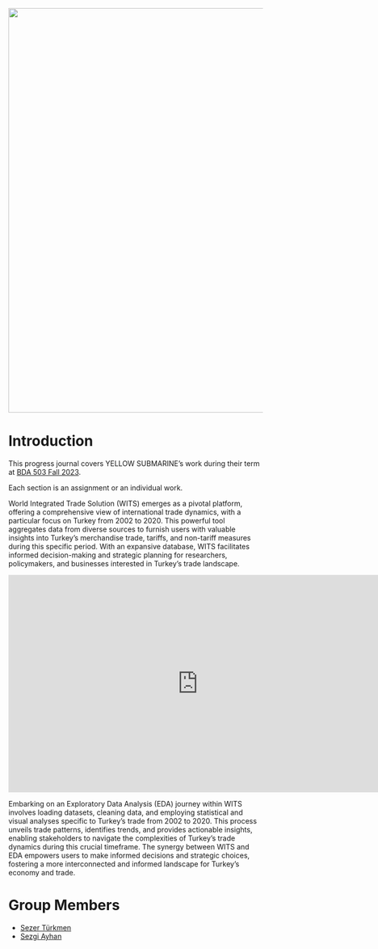 ![](cover.jpg){fig-align="center" width="800"}

# Introduction {.unnumbered}

<!--
::: {.callout-caution title="Setup To-Do"}

Here is the list of items to properly set this Progress Journal up.

1. Replace the name placeholder "YELLOW SUBMARINE" on `index.qmd` with your name or group name.
2. Replace the name placeholder "YELLOW SUBMARINE" on `_quarto.yml` with your name or group name.
3. Replace the repository link `https://github.com/pjournal/mef07g-yellowsubmarine` with your or your group's repository link.
4. If this is a group PJ, follow the instructions in comments on `index.qmd` and add members, group name, project name and project short description.
5. If this repository does not use RStudio/Posit, then you can also remove `.Rproj` file. Otherwise rename it with your repository name (e.g, mefXX-reponame).

Then test with `quarto preview` on Terminal. If everything is ok, execute `quarto render` command in Terminal.

**Finally, delete the above section (including this sentence) and (GitHub) push the changes to your repository.**
::: -->
<!-- DO NOT TOUCH THIS PART EXCEPT FILLING YOUR OR YOUR GROUP's NAME -->

This progress journal covers YELLOW SUBMARINE's work during their term at [BDA 503 Fall 2023](https://mef-bda503.github.io/fall23/).

Each section is an assignment or an individual work.

<!-- IF THIS IS A GROUP UNCOMMENT BELOW -->
World Integrated Trade Solution (WITS) emerges as a pivotal platform, offering a comprehensive view of international trade dynamics, with a particular focus on Turkey from 2002 to 2020. This powerful tool aggregates data from diverse sources to furnish users with valuable insights into Turkey's merchandise trade, tariffs, and non-tariff measures during this specific period. With an expansive database, WITS facilitates informed decision-making and strategic planning for researchers, policymakers, and businesses interested in Turkey's trade landscape.

::: {style="text-align: center;"}
<iframe width="750" height="430" src="https://www.youtube.com/embed/7osS1YQZPSQ" frameborder="0" allowfullscreen style="display: inline-block;"></iframe>
</iframe>
:::

Embarking on an Exploratory Data Analysis (EDA) journey within WITS involves loading datasets, cleaning data, and employing statistical and visual analyses specific to Turkey's trade from 2002 to 2020. This process unveils trade patterns, identifies trends, and provides actionable insights, enabling stakeholders to navigate the complexities of Turkey's trade dynamics during this crucial timeframe. The synergy between WITS and EDA empowers users to make informed decisions and strategic choices, fostering a more interconnected and informed landscape for Turkey's economy and trade.

# Group Members

+ [Sezer Türkmen](https://pjournal.github.io/mef07-sezerlucianturkmen/)  
+ [Sezgi Ayhan](https://pjournal.github.io/mef07-sezgia/)




